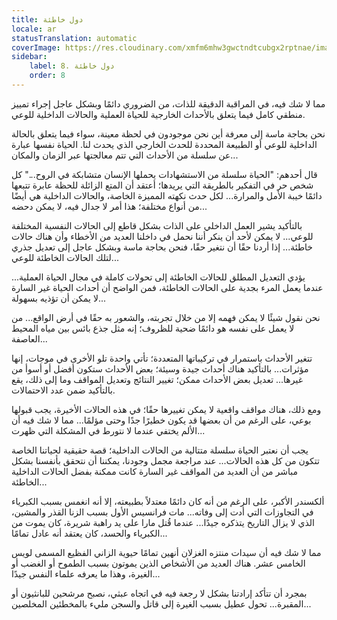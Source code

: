 ```yaml
---
title: دول خاطئة
locale: ar
statusTranslation: automatic
coverImage: https://res.cloudinary.com/xmfm6mhw3gwctndtcubgx2rptnae/image/upload/v1740468922/small_cover_tratado_de_psicologia_revolucionaria_a4c0dca4e0.webp
sidebar:
    label: 8. دول خاطئة
    order: 8
---
```

مما لا شك فيه، في المراقبة الدقيقة للذات، من الضروري دائمًا وبشكل عاجل إجراء تمييز منطقي كامل فيما يتعلق بالأحداث الخارجية للحياة العملية والحالات الداخلية للوعي.

نحن بحاجة ماسة إلى معرفة أين نحن موجودون في لحظة معينة، سواء فيما يتعلق بالحالة الداخلية للوعي أو الطبيعة المحددة للحدث الخارجي الذي يحدث لنا. الحياة نفسها عبارة عن سلسلة من الأحداث التي تتم معالجتها عبر الزمان والمكان...

قال أحدهم: "الحياة سلسلة من الاستشهادات يحملها الإنسان متشابكة في الروح..." كل شخص حر في التفكير بالطريقة التي يريدها؛ أعتقد أن المتع الزائلة للحظة عابرة تتبعها دائمًا خيبة الأمل والمرارة... لكل حدث نكهته المميزة الخاصة، والحالات الداخلية هي أيضًا من أنواع مختلفة؛ هذا أمر لا جدال فيه، لا يمكن دحضه...

بالتأكيد يشير العمل الداخلي على الذات بشكل قاطع إلى الحالات النفسية المختلفة للوعي... لا يمكن لأحد أن ينكر أننا نحمل في داخلنا العديد من الأخطاء وأن هناك حالات خاطئة... إذا أردنا حقًا أن نتغير حقًا، فنحن بحاجة ماسة وبشكل عاجل إلى تعديل جذري لتلك الحالات الخاطئة للوعي...

يؤدي التعديل المطلق للحالات الخاطئة إلى تحولات كاملة في مجال الحياة العملية... عندما يعمل المرء بجدية على الحالات الخاطئة، فمن الواضح أن أحداث الحياة غير السارة لا يمكن أن تؤذيه بسهولة...

نحن نقول شيئًا لا يمكن فهمه إلا من خلال تجربته، والشعور به حقًا في أرض الواقع... من لا يعمل على نفسه هو دائمًا ضحية للظروف؛ إنه مثل جذع بائس بين مياه المحيط العاصفة...

تتغير الأحداث باستمرار في تركيباتها المتعددة؛ تأتي واحدة تلو الأخرى في موجات، إنها مؤثرات... بالتأكيد هناك أحداث جيدة وسيئة؛ بعض الأحداث ستكون أفضل أو أسوأ من غيرها... تعديل بعض الأحداث ممكن؛ تغيير النتائج وتعديل المواقف وما إلى ذلك، يقع بالتأكيد ضمن عدد الاحتمالات.

ومع ذلك، هناك مواقف واقعية لا يمكن تغييرها حقًا؛ في هذه الحالات الأخيرة، يجب قبولها بوعي، على الرغم من أن بعضها قد يكون خطيرًا جدًا وحتى مؤلمًا... مما لا شك فيه أن الألم يختفي عندما لا نتورط في المشكلة التي ظهرت...

يجب أن نعتبر الحياة سلسلة متتالية من الحالات الداخلية؛ قصة حقيقية لحياتنا الخاصة تتكون من كل هذه الحالات... عند مراجعة مجمل وجودنا، يمكننا أن نتحقق بأنفسنا بشكل مباشر من أن العديد من المواقف غير السارة كانت ممكنة بفضل الحالات الداخلية الخاطئة...

ألكسندر الأكبر، على الرغم من أنه كان دائمًا معتدلاً بطبيعته، إلا أنه انغمس بسبب الكبرياء في التجاوزات التي أدت إلى وفاته... مات فرانسيس الأول بسبب الزنا القذر والمشين، الذي لا يزال التاريخ يتذكره جيدًا... عندما قُتل مارا على يد راهبة شريرة، كان يموت من الكبرياء والحسد، كان يعتقد أنه عادل تمامًا...

مما لا شك فيه أن سيدات منتزه الغزلان أنهين تمامًا حيوية الزاني الفظيع المسمى لويس الخامس عشر. هناك العديد من الأشخاص الذين يموتون بسبب الطموح أو الغضب أو الغيرة، وهذا ما يعرفه علماء النفس جيدًا...

بمجرد أن تتأكد إرادتنا بشكل لا رجعة فيه في اتجاه عبثي، نصبح مرشحين للبانثيون أو المقبرة... تحول عطيل بسبب الغيرة إلى قاتل والسجن مليء بالمخطئين المخلصين...

